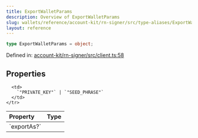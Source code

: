 ```yaml
---
title: ExportWalletParams
description: Overview of ExportWalletParams
slug: wallets/reference/account-kit/rn-signer/src/type-aliases/ExportWalletParams
layout: reference
---
```


```ts
type ExportWalletParams = object;
```

Defined in: [account-kit/rn-signer/src/client.ts:58](https://github.com/alchemyplatform/aa-sdk/blob/e3c1a23e6e03f44bf2db3afddb97a91b175cba58/account-kit/rn-signer/src/client.ts#L58)

## Properties

<table>
  <thead>
    <tr>
      <th align="left">Property</th>
      <th align="left">Type</th>
    </tr>
  </thead>

  <tbody>
    <tr>
      <td>
        <a id="exportas" /> `exportAs?`
      </td>

      <td>
        `"PRIVATE_KEY"` | `"SEED_PHRASE"`
      </td>
    </tr>

  </tbody>
</table>
